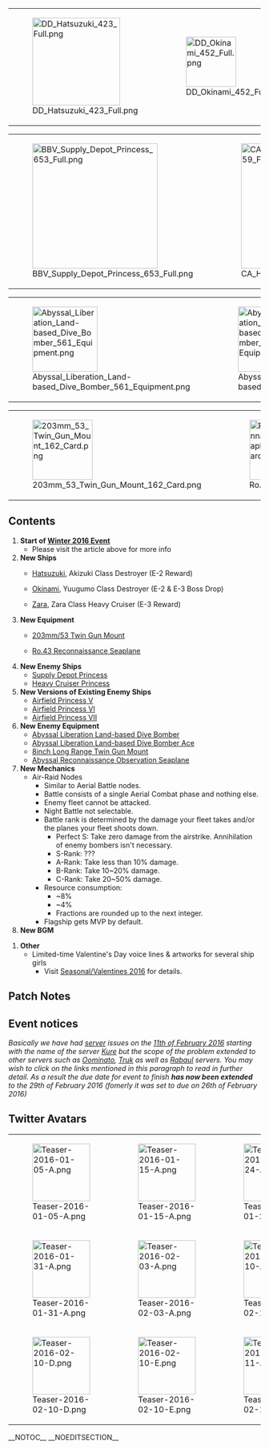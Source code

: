 {| class="wikitable" align="center"
|-
| style="width:130px;" |[[File:DD_Hatsuzuki_423_Full.png|175px]]
| style="width:130px;" |[[File:DD_Okinami_452_Full.png|100px]]
| style="width:130px;" |[[File:CA_Zara_448_Full.png|175px]]
|}
{| class="wikitable" align="center"
|-
| [[File:BBV_Supply_Depot_Princess_653_Full.png|250px]]
| [[File:CA_Heavy_Cruiser_Princess_659_Full.png|250px]]
|}
{| class="wikitable" align="center"
| [[File:Abyssal_Liberation_Land-based_Dive_Bomber_561_Equipment.png|130px]]
| [[File:Abyssal_Liberation_Land-based_Dive_Bomber_Ace_562_Equipment.png|130px]]
|}
{| class="wikitable" align="center"
|-
| style="width:100px;" |[[File:203mm_53_Twin_Gun_Mount_162_Card.png|120px]]
| style="width:100px;" |[[File:Ro.43_Reconnaissance_Seaplane_163_Card.png|120px]]
|}

==Contents==
# '''Start of [[Winter 2016 Event]]'''
#* Please visit the article above for more info
# '''New Ships'''
#* {{Shipgirl}} [[Hatsuzuki]], Akizuki Class Destroyer (E-2 Reward)
#* {{Shipgirl}} [[Okinami]], Yuugumo Class Destroyer (E-2 & E-3 Boss Drop)
#* {{Shipgirl}} [[Zara]], Zara Class Heavy Cruiser (E-3 Reward)
# '''New Equipment'''
#* {{RedGunMedium|24px}} [[203mm/53 Twin Gun Mount]]
#* {{Seaplane|24px}} [[Ro.43 Reconnaissance Seaplane]]
# '''New Enemy Ships'''
#* [[Supply Depot Princess]]
#* [[Heavy Cruiser Princess]]
# '''New Versions of Existing Enemy Ships'''
#* [[Airfield Princess V]]
#* [[Airfield Princess VI]]
#* [[Airfield Princess VII]]
# '''New Enemy Equipment'''
#* [[Abyssal Liberation Land-based Dive Bomber]]
#* [[Abyssal Liberation Land-based Dive Bomber Ace]]
#* [[8inch Long Range Twin Gun Mount]]
#* [[Abyssal Reconnaissance Observation Seaplane]]
# '''New Mechanics'''
#* Air-Raid Nodes
#** Similar to Aerial Battle nodes.
#** Battle consists of a single Aerial Combat phase and nothing else.
#** Enemy fleet cannot be attacked.
#** Night Battle not selectable.
#** Battle rank is determined by the damage your fleet takes and/or the planes your fleet shoots down.
#*** Perfect S: Take zero damage from the airstrike. Annihilation of enemy bombers isn't necessary.
#*** S-Rank: ???
#*** A-Rank: Take less than 10% damage.
#*** B-Rank: Take 10~20% damage.
#*** C-Rank: Take 20~50% damage.
#** Resource consumption:
#*** ~8% {{Fuel}}
#*** ~4% {{Ammo}}
#*** Fractions are rounded up to the next integer.
#** Flagship gets MVP by default.
# '''New BGM'''
<!---#* 「艦隊集結」 ''Gathering the Fleets'' (Map Screen Theme)
#* 「海上輸送作戦」 ''Marine Transport Operation'' (Main Operation Normal Node Theme)
#* 「水雷戦隊の反撃」 ''The Torpedo Squadron's Counterattack'' (Boss Node Theme)
#* 「待ち伏せの夜戦」 ''Night Battle Ambush'' (E-5 Boss Node Theme)--->
# '''Other'''
#* Limited-time Valentine's Day voice lines & artworks for several ship girls
#** Visit [[Seasonal/Valentines 2016]] for details.

==Patch Notes==
{{MultiTweet
|MultiTweetID = PatchNotes
|color = #ace
|title = PatchNotes

|link01 = https://twitter.com/KanColle_STAFF/status/697382950380269568
|JP01 = 01▼艦娘「バレンタイン限定ボイス」実装<br>「第六駆逐隊」を始め、100余隻の艦娘に「バレンタイン限定ボイス」が次回メンテまで期間限定実装されます。バレンタインの季節も「艦娘」たちをどうぞよろしくお願い致します！
|EN01 = 01▼ Valentine's Day voice lines<br>Starting with DesDiv 6, over 100 ship girls get Valentine's Day voice lines until the next maintenance.
|TL01 = [[User:Admiral Mikado|Admiral Mikado]]

|link02 = https://twitter.com/KanColle_STAFF/status/697384220906229760
|JP02 = 02▼艦娘「バレンタインmode」実装<br>「春雨」や「弥生」「卯月」など、何隻かの艦娘に「艦娘バレンタインmode」が次回メンテまで期間限定実装されます。既に艦隊に参加している提督はもちろん、これからの提督も、冬イベ海域で「春雨」「弥生」「卯月」らと新たに邂逅可能です！
|EN02 = 02▼ Valentine's Day artworks<br>Several ships like [[Harusame]] or [[Yayoi]] get "Valentine Mode" artworks until the next maintenance. Good for those who already have them, but even if you don't you can Harusame, Yayoi, Uzuki etc. in the Winter Event! 
|TL02 = [[User:Admiral Mikado|Admiral Mikado]]

|link03 = https://twitter.com/KanColle_STAFF/status/697385145771257856
|JP03 = 03▼「艦娘からのチョコ」<br>本メンテ明けから次回メンテまでの最初のログイン時に、「艦娘からのチョコ」がもらえます。※メンテ明け直後は通信が混雑します。少し時間をおいてから、ログインして頂けますとスムーズに着任&チョコがもらえます。少し余裕をもって、艦隊にお戻りください。
|EN03 = 03▼ Chocolate from your ship girls<br>When you log in for the first time after the maintenance you get some chocolate from your girls. ※ Logging in right after the maintenance might be difficult, so please wait a bit before trying to get into the game.
|TL03 = [[User:Admiral Mikado|Admiral Mikado]]

|link04 = https://twitter.com/KanColle_STAFF/status/697386061463314432
|JP04 = 04▼「家具屋さん」お品書き更新<br>新家具ではありませんが、バレンタイン関連やお菓子作りに関する家具が再実装されます。最近「艦これ」を始められた提督、まだゲットしていなかった提督方は、「家具屋さん」をのぞいてみてください。どうぞよろしくお願い致します！
|EN04 = 04▼ Furniture store update<br>There's no new furniture, but items related to Valentine's Day or chocolate making are back in the store. Admirals who started playing recently or just don't have them should check them out.  
|TL04 = [[User:Admiral Mikado|Admiral Mikado]]

|link05 = https://twitter.com/KanColle_STAFF/status/697387856491204608
|JP05 = 05▼冬イベント2015：期間限定海域【出撃！礼号作戦】実装<br>三つの作戦海域より構成される、冬イベ期間限定海域を実装、作戦を開始致します！<br>同作戦に参加される全提督の皆さん、健闘を期待します！<br>歴戦の提督方は、それぞれのスタイルにあわせた作戦難易度をご選択ください！
|EN05 = 05▼ Winter 2016 Event "Sortie! Operation Rei-Gō"<br>The Winter Event consists of a total of three maps.<br>Good luck in the event, admirals!<br>Select the difficulty level according to your own playstyle!
|TL05 = [[User:Admiral Mikado|Admiral Mikado]]

|link06 = https://twitter.com/KanColle_STAFF/status/697389147825135616
|JP06 = 06▼前段作戦【礼号作戦】<br>今冬の期間限定海域、その前段作戦は、以下の二つの作戦海域より構成されます。<br>【第一作戦海域】カンパン湾沖：「礼号作戦」準備<br>【第二作戦海域】オートロ島マーマレード湾沖：出撃！「礼号作戦」
|EN06 = 06▼ Main Operation "Operation Rei-Gō"<br>The first half of the event consists of the following two maps:<br>E-1: ''Biscuit Gulf: "Operation Rei-Gō"''<br>E-2: ''Otoro Island Marmalade Gulf: Sortie! "Operation Rei-Gō"''
|TL06 = [[User:Admiral Mikado|Admiral Mikado]]

|link07 = https://twitter.com/KanColle_STAFF/status/697390200150884353
|JP07 = 07▼第一及び第二作戦海域について<br>【第一作戦海域】は、出撃根拠地付近の対潜哨戒任務等が主体となります。対潜能力の高い艦娘、及び装備等が重要です。【第二作戦海域】では、いよいよ敵泊地に突入し、水上反撃作戦を敢行します。同地の「集積地棲姫」を撃破することで、攻略完了です！
|EN07 = 07▼ Regarding E-1 & E-2<br>E-1 consists of an ASW patrol around your base. Ship girls and equipment with high ASW stats are important. In E-2 you'll finally rushing towards the anchorage and commence the surface counterattack operation. You clear it by beating the "Cluster Princess" in that area!
|TL07 = [[User:Admiral Mikado|Admiral Mikado]]

|link08 = https://twitter.com/KanColle_STAFF/status/697391248018010112
|JP08 = 08▼新艦娘：秋月型防空駆逐艦「初月」実装<br>敵「集積地棲姫」を撃破、【第二作戦海域】を攻略、見事「礼号作戦」を完遂された提督の艦隊には、秋月型防空駆逐艦「初月」が参加します。その最期の戦いにおいて、仲間を後退を助け、見事な奮戦を見せた彼女。どうぞよろしくお願い致します！
|EN08 = 08▼ New ship girl: Akizuki-class anti-air destroyer "Hatsuzuki"<br>Admirals who clear "Operation Rei-Gō" by beating the "Cluster Princess" and finishing E-2 receive the Akizuki-class anti-air destroyer "Hatsuzuki". Please take good care of her, she fought to her last breath while helping her allies retreat!
|TL08 = [[User:Admiral Mikado|Admiral Mikado]]

|link09 = https://twitter.com/KanColle_STAFF/status/697392571073429508
|JP09 = 09▼はじめて「艦これ」イベント海域に参加される提督の皆さんへ<br>練度と装備のある程度充実した艦隊がない場合は、いきなり期間限定海域に突入せず、まずは通常海域で艦隊戦力と戦備を整えることも大切です。戦力を蓄えたのち、第二作戦海域の攻略を目標に、挑戦して頂けますと幸いです！
|EN09 = 09▼ To admirals who're new to KanColle events<br>If your fleet and/or equipment sucks, don't just rush into the event, but instead spend some time levelling up on normal maps. Once you think you're ready you can at least try to clear E-2.
|TL09 = [[User:Admiral Mikado|Admiral Mikado]]

|link10 = https://twitter.com/KanColle_STAFF/status/697394047896293377
|JP10 = 10▼「礼号作戦」後の後段作戦について<br>水上反撃作戦「礼号作戦」を無事完遂した提督の艦隊は、内地にいったん戻り、期間限定の遠征【親善艦参加観艦式】に参加ください。同参加艦艇に、海外艦がなくても大丈夫です。お気に入りの六隻で構いません。同観艦式遠征及び関連任務終了後に……
|EN10 = 10▼ Regarding the Extra Operation<br>Admirals who've cleared the surface counterattack operation "Operation Rei-Gō" should first have their fleets return to base and complete the limited-time expedition "Naval review with allied ships". You don't have to use foreign ships for that. Just use whichever 6 ships you want. And after clearing the expedition and the associated quest...
|TL10 = [[User:Admiral Mikado|Admiral Mikado]]

|link11 = https://twitter.com/KanColle_STAFF/status/697395255943933952
|JP11 = 11▼後段作戦【if作戦】新たな方面への敵艦隊来襲と迎撃作戦<br>新たな方面に敵艦隊が来襲します！<br>迎撃態勢を整え、「連合艦隊」で全力迎撃です。<br>後段作戦は、【捷四号作戦】。<br>同作戦を攻略された提督の艦隊には、ザラ型重巡洋艦一番艦「ザラ」が参加します。
|EN11 = 11▼ Extra Operation (what-if operation): enemy fleet attack and counterattack operation in a new area
|TL11 = [[User:Admiral Mikado|Admiral Mikado]]

|link12 = https://twitter.com/KanColle_STAFF/status/697396124231929860
|JP12 = 12▼作戦海域における「新艦娘」<br>どの作戦難易度を選択されても、海域攻略突破で逢える「新艦娘」を得ることが可能です。 ただし、選択された作戦難易度によって、得られるアイテムや装備、勲章などは違います。また、戦闘終了後の艦娘との邂逅も、作戦難易度によっても異なります。
|EN12 = 12▼Regarding the new event ships<br>You can get all new ships regardless of the difficulty setting. However, depending on the difficulty setting the items, equipment, medals you can get differ. Furthermore, the ship drops also differ depending on the difficulty level.
|TL12 = [[User:Admiral Mikado|Admiral Mikado]]

|link13 = https://twitter.com/KanColle_STAFF/status/697397015588655104
|JP13 = 13▼「艦娘」との邂逅<br>冬イベの作戦海域では、水上機母艦「瑞穂」や雲龍型航空母艦「天城」、またイタリア生まれの駆逐艦や保有していない提督は独空母などとの邂逅も可能です。また、【新艦娘】夕雲型駆逐艦「沖波」との邂逅も可能です。
|EN13 = 13▼ Ship drops<br>In this Winter Event you can get [[Mizuho]], [[Amagi]], [[Libeccio]] and, if you don't have her yet, [[Graf Zeppelin]]. You can also get the new Yuugumo-class destroyer [[Okinami]].
|TL13 = [[User:Admiral Mikado|Admiral Mikado]]
}}

==Event notices==
''Basically we have had [[Servers|server]] issues on the [http://kancolle.wikia.com/wiki/Talk:Recent_Updates/@comment-Crazy_teitoku-20160212225522?permalink=396791#comm-396791 11th of February 2016] starting with the name of the server [[:Category:Kure|Kure]] but the scope of the problem extended to other servers such as [[:Category:Oominato|Oominato]], [[:Category:Torakku|Truk]] as well as [[:Category:Rabauru|Rabaul]] servers. You may wish to click on the links mentioned in this paragraph to read in further detail. As a result the due date for event to finish '''has now been extended''' to the 29th of February 2016 (fomerly it was set to due on 26th of February 2016)'' 

{{MultiTweet
|MultiTweetID = PostMaint
|color = #ace
|title = Post maintenance tweets

|link01 = https://twitter.com/KanColle_STAFF/status/700851455402463232
|JP01 = 現在「艦これ」では、冬イベ2016：期間限定海域【出撃！礼号作戦】を作戦展開中です。作戦期間は2/26(金) AM11:00迄の予定でしたが、【2/29(月) AM11:00】まで延長させて頂きます。作戦参加中の提督の皆さん、どうぞご留意頂けますと幸いです。
|EN01 = We're currently in the middle of the [[Winter 2016 Event]] "Sortie! Operation Rei-Gō". The end of the event was originally slated for the 26th February at 11:00 JST (Friday), but has now been postponed until the 29th February at 11:00 JST (Monday). To those admirals participating in this event, please bear in mind of this.
|TL01 = TL: [[User:Crazy teitoku|Crazy teitoku]]<br>QC: [[User:Admiral Mikado|Admiral Mikado]]
 
|link02 = https://twitter.com/KanColle_STAFF/status/700853410283679744
|JP02 = 現在「艦これ」運営鎮守府では、各戦域で活躍し、旧型でありながら僚艦の文月らと共に獅子奮迅の敢闘を魅せた、ある睦月型駆逐艦のさらなる改装を実装準備中です。【2/29(月)】実施予定の次回「艦これ」稼働全サーバ群共通メンテナンス＆アップデートで実装すべく準備を進めています！
|EN02 = We're currently preparing the further remodelling of a certain Mutsuki-class destroyer who, while being part of an outdated class, performed admirably on all battlefields and fought vigorously alongside allied ship such as [[Fumizuki]]. It'll be implemented during the server maintenance and update on the 29th February (Monday).
|TL02 = [[User:Crazy teitoku|Crazy teitoku]]<br>QC: [[User:Admiral Mikado|Admiral Mikado]]
 
|link03 = https://twitter.com/KanColle_STAFF/status/701218681351643136
|JP03 = 現在「艦これ」では、冬イベ2016：期間限定海域【出撃！礼号作戦】を展開中です。作戦期間は【2/29(月) AM11:00】より実施予定の次回「艦これ」稼働全サーバ群共通メンテナンス＆アップデート突入時迄です。現在同作戦に参加中の提督の皆さん、ご留意頂けますと幸いです！
|EN03 = We're currently in the middle of the [[Winter 2016 Event]] "Sortie! Operation Rei-Gō". The event ends on the 29th February at 11:00 JST with the start of the KanColle server maintenance & update on that day. To those admirals participating in this event, please keep this in mind.
|TL03 = [[User:Admiral Mikado|Admiral Mikado]]
 
|link04 = https://twitter.com/KanColle_STAFF/status/701931225519226880
|JP04 = 次回の「艦これ」稼働全サーバ群共通メンテナンス＆アップデートは、【2/29(月)】に実施させて頂く予定です。同メンテナンスに伴うアップデートでは、各戦域で活躍し、旧型でありながら僚艦の文月らと共に獅子奮迅の敢闘を魅せた、ある睦月型駆逐艦のさらなる改装を実装予定です！
|EN04 = The next KanColle server maintenance & update is slated for the 29th February. During said maintenance we're going to implement the further remodelling of a certain Mutsuki-class destroyer who, while being part of an outdated class, performed admirably on all battlefields and fought vigorously alongside allied ship such as [[Fumizuki]].
|TL04 = [[User:Admiral Mikado|Admiral Mikado]]
 
|link05 = https://twitter.com/KanColle_STAFF/status/702290399625236480
|JP05 = マルキューサンマル。提督の皆さん、おはようございます！<br>
今日は水曜日！現在実施中の「艦これ」冬イベ2016【出撃！礼号作戦】の作戦期間は、来週【2/29(月) AM11:00】迄です。今朝も寒いですが、本日も元気に頑張ってまいりましょう！
|EN05 = 0930. Good morning, admirals!<br>
It's Wednesday! The [[Winter 2016 Event]] "Sortie! Operation Rei-Gō" ends next week on the 29th February (Monday) at 11:00 JST. It's been a cold morning so far, but let's give it our best anyway.
|TL05 = [[User:Admiral Mikado|Admiral Mikado]]
 
|link06 = https://twitter.com/KanColle_STAFF/status/702293066221105152
|JP06 = 次回の「艦これ」稼働全サーバ群共通メンテナンス＆アップデートは、【2/29(月)】に実施予定です。同メンテナンスに伴うアップデートでは、旧型でありながら獅子奮迅の敢闘を魅せたある睦月型駆逐艦のさらなる改装の実装や、家具屋さんお品書きの季節家具の更新等を予定しています！
|EN06 = The next KanColle server maintenance & update is slated for the 29th February. During said maintenance we're going to implement the further remodelling of a certain Mutsuki-class destroyer who, while being part of an outdated class, performed admirably on all battlefields, as well as update the furniture shop's seasonal inventory.
|TL06 = [[User:Admiral Mikado|Admiral Mikado]]
 
|link07 = https://twitter.com/KanColle_STAFF/status/702293832910503936
|JP07 = 現在「艦これ」鎮守府では、メンテナンス＆アップデートの準備と共に、今春の「食べ物関連の新コラボ」を準備中です。今春の食の兵站も「艦これ」で！詳細は近日中にお知らせ予定の続報をお待ちください！
|EN07 = Apart from the upcoming maintenance & update we're also busy with preparations for new food-related collaborations efforts this. This spring KanColle will even supply you with food! Details will follow shortly.
|TL07 = [[User:Admiral Mikado|Admiral Mikado]]
 
|link08 = https://twitter.com/KanColle_STAFF/status/702652432170389505
|JP08 = マルキューサンマル。提督の皆さん、おはようございます！<br>
今日は木曜日！現在作戦展開中の「艦これ」冬イベ2016【出撃！礼号作戦】も残すところあと数日…【2/29(月) AM11:00】作戦終了です。今朝も真冬並みですが、寒さに負けず本日も元気に頑張ってまいりましょう！
|EN08 = 0930. Good morning, admirals!<br>
It's Thursday! Only a few more days until the end of the [[Winter 2016 Event]] "Sortie! Operation Rei-Gō" on the 29th February at 11:00 JST. As one might expect of winter it's been pretty cold this morning, but we won't let the cold get us down.
|TL08 = [[User:Admiral Mikado|Admiral Mikado]]
 
|link09 = https://twitter.com/KanColle_STAFF/status/703014787014262785
|JP09 = マルキューサンマル。提督の皆さん、おはようございます！
 
今日は金曜日！いよいよ今月最後の週末に突入します。現在作戦展開中の「艦これ」冬イベ2016【出撃！礼号作戦】は、週明け【2/29(月) AM11:00】に全作戦終了です。今週末も元気に乗り切ってまいりましょう！
|EN09 = Today is Friday! We are finally entering the last weekend of this month. The ongoing [[Winter 2016 Event]] "Sortie! Operation Rei-Gō" will end on 29th February at 11:00 JST. Let's keep up our spirit through this weekend too!
|TL09 = [[User:Rephira|Rephira]]
 
|link10 = https://twitter.com/KanColle_STAFF/status/703394486567596033
|JP10 = ヒトマルヨンマル。提督の皆さん、おはようございます！
 
今日は土曜日！今月最後の週末となりました。現在作戦展開中の「艦これ」冬イベ2016【出撃！礼号作戦】は、週明け【2/29(月) AM11:00】に全作戦終了です。今週末も元気に頑張ってまいりましょう！
|EN10 = Today is Saturday! The ongoing [[Winter 2016 Event]] "Sortie! Operation Rei-Gō" will end on 29th February at 11:00 JST. Let's keep up our spirit through this weekend too!
|TL10 = [[User:Rephira|Rephira]]
 
|link11 = https://twitter.com/KanColle_STAFF/status/703396605852930052
|JP11 = 現在「艦これ」運営鎮守府では、【2/29(月)】実施予定の「艦これ」稼働全サーバ群共通メンテナンス＆アップデートの準備を進めています。同メンテに伴うアップデートでは、ある睦月型駆逐艦の改二改装と、数隻ではありますが新収録の「艦娘桃の節句ボイス」を期間限定実装予定です。
|EN11 = The Dev Team is current preparing the maintenance and update for all servers, planned for Monday, 29th February. For the update following this maintenance, we plan to implement the second remodel of a certain Mutsuki-class Destroyer and a few new seasonal "Kanmusu Hinamatsuri Voice Lines".
|TL11 = [[User:Rephira|Rephira]]
 
|link12 = https://twitter.com/KanColle_STAFF/status/703399002616692738
|JP12 = 次回「艦これ」稼働全サーバ群共通メンテナンス＆アップデートでは、数隻ではありますが、新収録の大和型戦艦一番艦「大和」や、主力of主力の夕雲型駆逐艦一番艦「夕雲」をはじめとした何隻かに「艦娘桃の節句ボイス」を期間限定実装予定です。少しだけお楽しみに！
|EN12 = On our upcoming maintenance and update, we are planning to implement a new "Kanmusu Hinamatsuri Voice Lines" for few ships including the Yamato-class Battleship "Yamato", and the Yuugumo-class Destroyer "Yuugumo". Please look forward to them!
|TL12 = [[User:Rephira|Rephira]]
 
|link13 = https://twitter.com/KanColle_STAFF/status/703756535277625344
|JP13 = ヒトマルヨンマル。提督の皆さん、おはようございます！
 
今日は日曜日！今年はうるう年なので、二月は明日29日までです。現在作戦展開中の「艦これ」冬イベ2016【出撃！礼号作戦】も明日【2/29(月) AM11:00】に全作戦終了です。本日も元気に頑張ってまいりましょう！
|EN13 = Today is Sunday! Since this year is a leap year, tomorrow will be the last day of February. The ongoing [[Winter 2016 Event]] "Sortie! Operation Rei-Gō" will end tomorrow, on the 29th February at 11:00 JST. Let's keep up our efforts today as well!
|TL13 = [[User:Rephira|Rephira]]
 
|link14 = https://twitter.com/KanColle_STAFF/status/703759001138237440
|JP14 = 現在「艦これ」運営鎮守府では、明日【2/29(月)】実施予定の「艦これ」稼働全サーバ群共通メンテナンス＆アップデートの準備を進めています。同アップデートでは、ある睦月型駆逐艦の改二改装と、数隻ではありますが「大和」などの「艦娘桃の節句ボイス」を期間限定実装予定です。
|EN14 = The Dev Team is current preparing the maintenance and update for all servers, planned for tomorrow, on the 29th February. On this update, we plan to implement the second remodel of a certain Mutsuki-class Destroyer and a few new seasonal "Kanmusu Hinamatsuri Voice Lines" for ships including "Yamato".
|TL14 = [[User:Rephira|Rephira]]
 
|link15 = https://twitter.com/KanColle_STAFF/status/703761461789589504
|JP15 = 明日【2/29(月)】実施予定のメンテナンス＆アップデート以降、現在投入準備中の「艦これ」公式【android版】への先行登録を開始させて頂く予定です。先行登録は次々回メンテまで実施、抽選で十万名規模で先行運用開始予定です。同投入タイミングはDMMさんと最終調整中です。
|EN15 = Following the maintenance and update on 29th February, we are planning to start the pre-registration for the official "Android Edition" of KanColle that is currently under development. The pre-registration will continue till the maintenance after the upcoming one, from which approximately 100,000 people will be chosen as beta testers. The timing for which the Android version will be implemented is still being discussed with DMM.
|TL15 = [[User:Rephira|Rephira]]
 
|link16 = https://twitter.com/KanColle_STAFF/status/704091808876236800
|JP16 = マルハチゴーマル。提督の皆さん、おはようございます！
 
今日は月曜日！今年はうるう年！本日29日が二月最終日となります。本日【2/29(月) 11:00】より、「艦これ」稼働全サーバ群共通メンテナンス＆アップデートを実施致します。ご協力、どうぞよろしくお願い致します！
|EN16 = 0850. Good morning, Admirals!
 
Today is Monday! This year is a leap year, which makes today, the 29th, last day of February. Starting from 11:00 JST today, all KanColle server will be going through a maintenance and update session. We ask for your cooperation!
|TL16 = [[User:Rephira|Rephira]]
 
|link17 = https://twitter.com/KanColle_STAFF/status/704092804381806592
|JP17 = 本日この後【AM 11:00】より「艦これ」稼働全サーバ群は、メンテナンス＆アップデートを実施致します。同メンテナンス突入を以て、「艦これ」冬イベント2016：期間限定海域【出撃！礼号作戦】は全作戦終了です。同メンテナンス作業完了は、本日【18:00】の予定です。
|EN17 = Starting from 11:00 AM, all KanColle servers will be entering maintenance and update session. With the maintenance, the [[Winter 2016 Event]] "Sortie! Operation Rei-Gō" will officially end. The planned completion time for this maintenance is 18:00.
|TL17 = [[User:Rephira|Rephira]]
 
|link18 = https://twitter.com/KanColle_STAFF/status/704110998861565956
|JP18 = 「艦これ」冬イベ2016：期間限定海域【出撃！礼号作戦】は【11:00】を以て全作戦終了です。作戦参加提督の各作戦海域の突破率は、第一作戦海域：約90%、第二作戦海域：約80%、最終作戦海域：約65%です。突破提督の選択作戦難易度は、全海域とも【甲】作戦が最多です。
|EN18 = As of 11:00, the [[Winter 2016 Event]] "Sortie! Operation Rei-Gō" will end. Of all the Admirals who have participated in this Event, the clear rate for each map was: E-1 ~90%, E-2 ~80% and E-3 ~65%. Of all the difficulties chosen to clear, Admirals have chosen "Hard" the most for all three maps.
|TL18 = [[User:Rephira|Rephira]]
 
|link19 = https://twitter.com/KanColle_STAFF/status/704122832872058881
|JP19 = 「艦これ」稼働全サーバ群は、本日この後【11:00】よりメンテナンス＆アップデートに突入致します。現在作戦行動中の提督方は、メンテ開始前にブラウザを閉じ、「艦これ」を一旦終了して頂けますと幸いです。ご協力、どうぞよろしくお願い致します！
|EN19 = Starting from 11:00, all KanColle servers will enter maintenance and update session. We would be grateful if all Admirals who are currently playing to close the browser before the maintenance begins and disconnect from KanColle. We ask for your cooperation.
|TL19 = [[User:Rephira|Rephira]]
 
|link20 = https://twitter.com/KanColle_STAFF/status/704125915752587264
|JP20 = メンテナンス状況：メンテナンス＆アップデート作業、開始致しました。
「艦これ」稼働全サーバ群は、メンテナンス作業に突入しました。同作業完了は本日【18:00】を予定しています。冬イベ2016：期間限定海域【出撃！礼号作戦】に参加された提督の皆さん、大変お疲れさまでした！
|EN20 = Maintenance Status: Maintenance and update session has begun.
All KanColle servers have entered maintenance sessions. Currently planned completion time is 18:00. For all Admirals who participated in the [[Winter 2016 Event]] "Sortie! Operation Rei-Gō", we commend your efforts!
|TL20 = [[User:Rephira|Rephira]]
}}

==Twitter Avatars==
{| class="wikitable"
|-
| style="width:120px;" |[[File:Teaser-2016-01-05-A.png|115px]]
| style="width:120px;" |[[File:Teaser-2016-01-15-A.png|115px]]
| style="width:120px;" |[[File:Teaser-2016-01-24-A.png|115px]]
| style="width:120px;" |[[File:Teaser-2016-01-27-A.png|115px]]
| style="width:120px;" |[[File:Teaser-2016-01-29-A.png|115px]]
|-
| style="width:120px;" |[[File:Teaser-2016-01-31-A.png|115px]]
| style="width:120px;" |[[File:Teaser-2016-02-03-A.png|115px]]
| style="width:120px;" |[[File:Teaser-2016-02-10-A.png|115px]]
| style="width:120px;" |[[File:Teaser-2016-02-10-B.png|115px]]
| style="width:120px;" |[[File:Teaser-2016-02-10-C.png|115px]]
|-
| style="width:120px;" |[[File:Teaser-2016-02-10-D.png|115px]]
| style="width:120px;" |[[File:Teaser-2016-02-10-E.png|115px]]
| style="width:120px;" |[[File:Teaser-2016-02-11-A.png|115px]]
| style="width:120px;" |[[File:Teaser-2016-02-14-A.png|115px]]
| style="width:120px;" |[[File:Teaser-2016-02-17-A.png|115px]]
|}
__NOTOC__ __NOEDITSECTION__